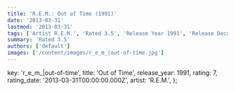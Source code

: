 ```yaml
---
title: 'R.E.M.: Out of Time (1991)'
date: '2013-03-31'
lastmod: '2013-03-31'
tags: ['Artist R.E.M.', 'Rated 3.5', 'Release Year 1991', 'Release Decade 1990']
summary: 'Rated 3.5'
authors: ['default']
images: ['/content/images/r_e_m_|out-of-time.jpg']
---
```


  key: 'r_e_m_|out-of-time',
  title: 'Out of Time',
  release_year: 1991,
  rating: 7,
  rating_date: '2013-03-31T00:00:00.000Z',
  artist: 'R.E.M.',
};

<MusicRating data={data} />
